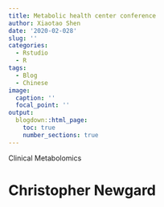 ---
title: Metabolic health center conference
author: Xiaotao Shen
date: '2020-02-028'
slug: ''
categories:
  - Rstudio
  - R
tags:
  - Blog
  - Chinese
image:
  caption: ''
  focal_point: ''
output:
  blogdown::html_page:
    toc: true
    number_sections: true
---

Clinical Metabolomics



# Christopher Newgard

